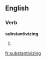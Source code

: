 
==English==

===Verb===
'''substantivizing'''

# {{present participle of|[[substantivize]]}}

[[fr:substantivizing]]